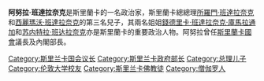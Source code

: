 {{Unreferenced|time=2020-12-08T09:20:03+00:00}}
{{Infobox MP
| name                = 阿努拉·班達拉奈克
| image               = Anura Bandaranaike portrait.jpg
| caption             =
| birth_date          = 1949年2月15日
| birth_place         = [[斯里蘭卡|斯里蘭卡]]
| death_date          = {{death date and age|2008|03|16|1949|02|15|df=y}}
| death_place         = [[哥林堡|哥林堡]]
| nationality         = [[斯里蘭卡|斯里蘭卡]]
| party               = [[斯里蘭卡自由黨|斯里蘭卡自由黨]]
| otherparty          =  
| spouse              =
| partner             =  
| relations           =
| children            =
| residence           =
| alma_mater          =
| occupation          = [[政治家|政治家]]
| profession          =
| religion            = [[佛教|佛教]]
| signature           =
| website             =
| footnotes           =
}}
'''阿努拉·班達拉奈克'''{{BD|1949年|2月15日|2008年|3月16日}}是斯里蘭卡的一名政治家，斯里蘭卡總總理[[所羅門·班達拉奈克|所羅門·班達拉奈克]]和[[西麗瑪沃·班達拉奈克|西麗瑪沃·班達拉奈克]]的第三名兒子，其兩名姐姐[[錢德里卡·班達拉奈克·庫馬拉通加|錢德里卡·班達拉奈克·庫馬拉通加]]和[[苏内特拉·班达拉奈克|苏内特拉·班达拉奈克]]亦是斯里蘭卡的重要政治人物。阿努拉曾任[[斯里蘭卡國會|斯里蘭卡國會]]議長及內閣部長。

{{DEFAULTSORT: Bandaranaike, Anura}}
[[Category:斯里兰卡国会议长|Category:斯里兰卡国会议长]]
[[Category:斯里兰卡政府部长|Category:斯里兰卡政府部长]]
[[Category:总理儿子|Category:总理儿子]]
[[Category:伦敦大学校友|Category:伦敦大学校友]]
[[Category:斯里兰卡佛教徒|Category:斯里兰卡佛教徒]]
[[Category:僧伽罗人|Category:僧伽罗人]]